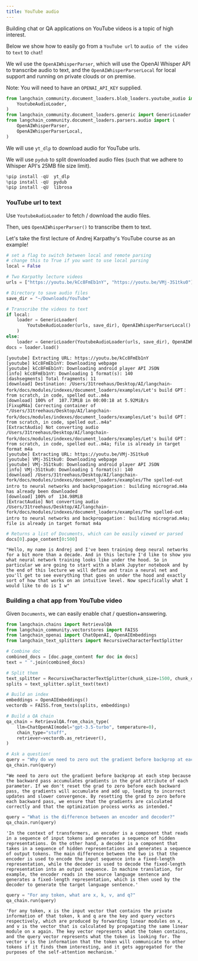```yaml
---
title: YouTube audio
---
```


Building chat or QA applications on YouTube videos is a topic of high interest.

Below we show how to easily go from a `YouTube url` to `audio of the video` to `text` to `chat`!

We wil use the `OpenAIWhisperParser`, which will use the OpenAI Whisper API to transcribe audio to text,
and the  `OpenAIWhisperParserLocal` for local support and running on private clouds or on premise.

Note: You will need to have an `OPENAI_API_KEY` supplied.

```python
from langchain_community.document_loaders.blob_loaders.youtube_audio import (
    YoutubeAudioLoader,
)
from langchain_community.document_loaders.generic import GenericLoader
from langchain_community.document_loaders.parsers.audio import (
    OpenAIWhisperParser,
    OpenAIWhisperParserLocal,
)
```

We will use `yt_dlp` to download audio for YouTube urls.

We will use `pydub` to split downloaded audio files (such that we adhere to Whisper API's 25MB file size limit).

```python
%pip install -qU  yt_dlp
%pip install -qU  pydub
%pip install -qU  librosa
```

### YouTube url to text

Use `YoutubeAudioLoader` to fetch / download the audio files.

Then, ues `OpenAIWhisperParser()` to transcribe them to text.

Let's take the first lecture of Andrej Karpathy's YouTube course as an example!

```python
# set a flag to switch between local and remote parsing
# change this to True if you want to use local parsing
local = False
```

```python
# Two Karpathy lecture videos
urls = ["https://youtu.be/kCc8FmEb1nY", "https://youtu.be/VMj-3S1tku0"]

# Directory to save audio files
save_dir = "~/Downloads/YouTube"

# Transcribe the videos to text
if local:
    loader = GenericLoader(
        YoutubeAudioLoader(urls, save_dir), OpenAIWhisperParserLocal()
    )
else:
    loader = GenericLoader(YoutubeAudioLoader(urls, save_dir), OpenAIWhisperParser())
docs = loader.load()
```

```output
[youtube] Extracting URL: https://youtu.be/kCc8FmEb1nY
[youtube] kCc8FmEb1nY: Downloading webpage
[youtube] kCc8FmEb1nY: Downloading android player API JSON
[info] kCc8FmEb1nY: Downloading 1 format(s): 140
[dashsegments] Total fragments: 11
[download] Destination: /Users/31treehaus/Desktop/AI/langchain-fork/docs/modules/indexes/document_loaders/examples/Let's build GPT： from scratch, in code, spelled out..m4a
[download] 100% of  107.73MiB in 00:00:18 at 5.92MiB/s
[FixupM4a] Correcting container of "/Users/31treehaus/Desktop/AI/langchain-fork/docs/modules/indexes/document_loaders/examples/Let's build GPT： from scratch, in code, spelled out..m4a"
[ExtractAudio] Not converting audio /Users/31treehaus/Desktop/AI/langchain-fork/docs/modules/indexes/document_loaders/examples/Let's build GPT： from scratch, in code, spelled out..m4a; file is already in target format m4a
[youtube] Extracting URL: https://youtu.be/VMj-3S1tku0
[youtube] VMj-3S1tku0: Downloading webpage
[youtube] VMj-3S1tku0: Downloading android player API JSON
[info] VMj-3S1tku0: Downloading 1 format(s): 140
[download] /Users/31treehaus/Desktop/AI/langchain-fork/docs/modules/indexes/document_loaders/examples/The spelled-out intro to neural networks and backpropagation： building micrograd.m4a has already been downloaded
[download] 100% of  134.98MiB
[ExtractAudio] Not converting audio /Users/31treehaus/Desktop/AI/langchain-fork/docs/modules/indexes/document_loaders/examples/The spelled-out intro to neural networks and backpropagation： building micrograd.m4a; file is already in target format m4a
```

```python
# Returns a list of Documents, which can be easily viewed or parsed
docs[0].page_content[0:500]
```

```output
"Hello, my name is Andrej and I've been training deep neural networks for a bit more than a decade. And in this lecture I'd like to show you what neural network training looks like under the hood. So in particular we are going to start with a blank Jupyter notebook and by the end of this lecture we will define and train a neural net and you'll get to see everything that goes on under the hood and exactly sort of how that works on an intuitive level. Now specifically what I would like to do is I w"
```

### Building a chat app from YouTube video

Given `Documents`, we can easily enable chat / question+answering.

```python
from langchain.chains import RetrievalQA
from langchain_community.vectorstores import FAISS
from langchain_openai import ChatOpenAI, OpenAIEmbeddings
from langchain_text_splitters import RecursiveCharacterTextSplitter
```

```python
# Combine doc
combined_docs = [doc.page_content for doc in docs]
text = " ".join(combined_docs)
```

```python
# Split them
text_splitter = RecursiveCharacterTextSplitter(chunk_size=1500, chunk_overlap=150)
splits = text_splitter.split_text(text)
```

```python
# Build an index
embeddings = OpenAIEmbeddings()
vectordb = FAISS.from_texts(splits, embeddings)
```

```python
# Build a QA chain
qa_chain = RetrievalQA.from_chain_type(
    llm=ChatOpenAI(model="gpt-3.5-turbo", temperature=0),
    chain_type="stuff",
    retriever=vectordb.as_retriever(),
)
```

```python
# Ask a question!
query = "Why do we need to zero out the gradient before backprop at each step?"
qa_chain.run(query)
```

```output
"We need to zero out the gradient before backprop at each step because the backward pass accumulates gradients in the grad attribute of each parameter. If we don't reset the grad to zero before each backward pass, the gradients will accumulate and add up, leading to incorrect updates and slower convergence. By resetting the grad to zero before each backward pass, we ensure that the gradients are calculated correctly and that the optimization process works as intended."
```

```python
query = "What is the difference between an encoder and decoder?"
qa_chain.run(query)
```

```output
'In the context of transformers, an encoder is a component that reads in a sequence of input tokens and generates a sequence of hidden representations. On the other hand, a decoder is a component that takes in a sequence of hidden representations and generates a sequence of output tokens. The main difference between the two is that the encoder is used to encode the input sequence into a fixed-length representation, while the decoder is used to decode the fixed-length representation into an output sequence. In machine translation, for example, the encoder reads in the source language sentence and generates a fixed-length representation, which is then used by the decoder to generate the target language sentence.'
```

```python
query = "For any token, what are x, k, v, and q?"
qa_chain.run(query)
```

```output
'For any token, x is the input vector that contains the private information of that token, k and q are the key and query vectors respectively, which are produced by forwarding linear modules on x, and v is the vector that is calculated by propagating the same linear module on x again. The key vector represents what the token contains, and the query vector represents what the token is looking for. The vector v is the information that the token will communicate to other tokens if it finds them interesting, and it gets aggregated for the purposes of the self-attention mechanism.'
```
